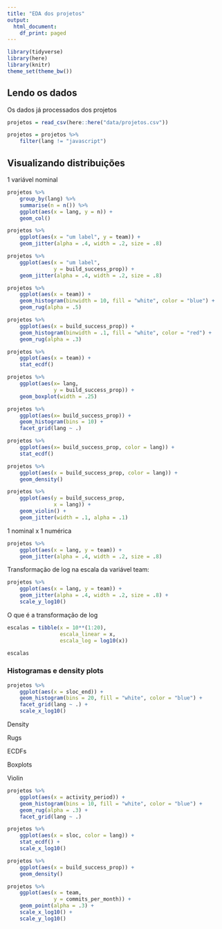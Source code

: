 ```yaml
---
title: "EDA dos projetos"
output:
  html_document:
    df_print: paged
---
```


```r
library(tidyverse)
library(here)
library(knitr)
theme_set(theme_bw())
```

## Lendo os dados

Os dados já processados dos projetos

```r
projetos = read_csv(here::here("data/projetos.csv"))
```


```r
projetos = projetos %>% 
    filter(lang != "javascript")
```

## Visualizando distribuições

1 variável nominal

```r
projetos %>% 
    group_by(lang) %>% 
    summarise(n = n()) %>% 
    ggplot(aes(x = lang, y = n)) + 
    geom_col()
```

```r
projetos %>% 
    ggplot(aes(x = "um label", y = team)) + 
    geom_jitter(alpha = .4, width = .2, size = .8) 
```

```r
projetos %>% 
    ggplot(aes(x = "um label", 
               y = build_success_prop)) + 
    geom_jitter(alpha = .4, width = .2, size = .8) 
```


```r
projetos %>% 
    ggplot(aes(x = team)) + 
    geom_histogram(binwidth = 10, fill = "white", color = "blue") + 
    geom_rug(alpha = .5)

projetos %>% 
    ggplot(aes(x = build_success_prop)) + 
    geom_histogram(binwidth = .1, fill = "white", color = "red") + 
    geom_rug(alpha = .3)
```

```r
projetos %>% 
    ggplot(aes(x = team)) + 
    stat_ecdf()
```

```r
projetos %>% 
    ggplot(aes(x= lang, 
               y = build_success_prop)) + 
    geom_boxplot(width = .25)

projetos %>% 
    ggplot(aes(x= build_success_prop)) + 
    geom_histogram(bins = 10) + 
    facet_grid(lang ~ .)

projetos %>% 
    ggplot(aes(x= build_success_prop, color = lang)) + 
    stat_ecdf() 

```

```r
projetos %>% 
    ggplot(aes(x = build_success_prop, color = lang)) + 
    geom_density()
```

```r
projetos %>% 
    ggplot(aes(y = build_success_prop, 
               x = lang)) + 
    geom_violin() + 
    geom_jitter(width = .1, alpha = .1)
```


1 nominal x 1 numérica

```r
projetos %>% 
    ggplot(aes(x = lang, y = team)) + 
    geom_jitter(alpha = .4, width = .2, size = .8) 
```

Transformação de log na escala da variável team:

```r
projetos %>% 
    ggplot(aes(x = lang, y = team)) + 
    geom_jitter(alpha = .4, width = .2, size = .8) + 
    scale_y_log10()
```

O que é a transformação de log

```r
escalas = tibble(x = 10**(1:20), 
                 escala_linear = x, 
                 escala_log = log10(x))

escalas
```


### Histogramas e density plots

```r
projetos %>% 
    ggplot(aes(x = sloc_end)) + 
    geom_histogram(bins = 20, fill = "white", color = "blue") + 
    facet_grid(lang ~ .) +
    scale_x_log10()
```

Density

Rugs

ECDFs

Boxplots

Violin


```r
projetos %>% 
    ggplot(aes(x = activity_period)) + 
    geom_histogram(bins = 10, fill = "white", color = "blue") + 
    geom_rug(alpha = .3) + 
    facet_grid(lang ~ .) 
```



```r
projetos %>% 
    ggplot(aes(x = sloc, color = lang)) + 
    stat_ecdf() + 
    scale_x_log10()
```

```r
projetos %>% 
    ggplot(aes(x = build_success_prop)) + 
    geom_density()
```

```r
projetos %>% 
    ggplot(aes(x = team, 
               y = commits_per_month)) + 
    geom_point(alpha = .3) + 
    scale_x_log10() + 
    scale_y_log10()
```

